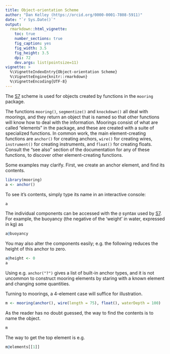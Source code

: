 ```yaml
---
title: Object-orientation Scheme
author: "Dan Kelley (https://orcid.org/0000-0001-7808-5911)"
date: "`r Sys.Date()`"
output:
  rmarkdown::html_vignette:
    toc: true
    number_sections: true
    fig_caption: yes
    fig_width: 3.5
    fig_height: 3.5
    dpi: 72
    dev.args: list(pointsize=11)
vignette: >
  %\VignetteIndexEntry{Object-orientation Scheme}
  %\VignetteEngine{knitr::rmarkdown}
  %\VignetteEncoding{UTF-8}
---
```


The [S7](https://CRAN.R-project.org/package=S7) scheme is used for
objects created by functions in the `mooring` package.

The functions `mooring()`, `segmentize()` and `knockdown()` all deal
with moorings, and they return an object that is named so that other
functions will know how to deal with the information.  Moorings
consist of what are called "elements" in the package, and these are
created with a suite of specialized functions.  In common work, the
main element-creating functions are `anchor()` for creating anchors,
`wire()` for creating wires, `instrument()` for creating instruments,
and `float()` for creating floats.  Consult the "see also" section of
the documentation for any of these functions, to discover other
element-creating functions.

Some examples may clarify.  First, we create an anchor element,
and find its contents.

```r
library(mooring)
a <- anchor()
```

To see it's contents, simply type its name in an interactive console:
```r
a
```

The individual components can be accessed with the `@` syntax used by
[S7](https://CRAN.R-project.org/package=S7). For example, the buoyancy
(the negative of the 'weight' in water, expressed in kg) as

```r
a@buoyancy
```

You may also alter the components easily; e.g. the following
reduces the height of this anchor to zero.

```r
a@height <- 0
a
```

Using e.g. `anchor("?")` gives a list of built-in anchor types,
and it is not uncommon to construct mooring elements by staring
with a known element and changing some quantities.

Turning to moorings, a 4-element case will suffice for
illustration.

```r
m <- mooring(anchor(), wire(length = 75), float(), waterDepth = 100)
```

As the reader has no doubt guessed, the way to find the contents is
to name the object.

```r
m
```

The way to get the top element is e.g.
```r
m@elements[[1]]
```
